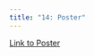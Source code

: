 ```yaml
---
title: "14: Poster"
---
```


[Link to Poster](https://drive.google.com/drive/u/0/folders/1yxKJ9pttqNn0CmAVI8MdBaSGh6cHrzZ-)

